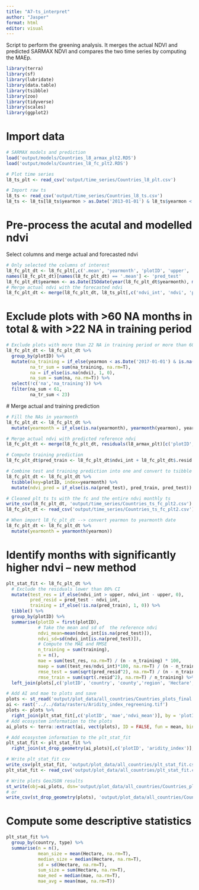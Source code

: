 ```yaml
---
title: "A7-ts_interpret"
author: "Jasper"
format: html
editor: visual
---
```


Script to perform the greening analysis. It merges the actual NDVI and predicted SARMAX NDVI and compares the two time series by computing the MAEp.

```r
library(terra)
library(sf)
library(lubridate)
library(data.table)
library(tsibble)
library(zoo)
library(tidyverse)
library(scales)
library(ggplot2)
```

# Import data

```r
# SARMAX models and prediction
load('output/models/Countries_l8_armax_plt2.RDS')
load('output/models/Countries_l8_fc_plt2.RDS')

# Plot time series
l8_ts_plt <- read_csv('output/time_series/Countries_l8_plt.csv')

# Import raw ts
l8_ts <- read_csv('output/time_series/Countries_l8_ts.csv')
l8_ts <- l8_ts[l8_ts$yearmon > as.Date('2013-01-01') & l8_ts$yearmon < as.Date('2022-11-01'),] # start L8
```


# Pre-process the acutal and modelled ndvi
Select columns and merge actual and forecasted ndvi

```r
# Only selected the columns of interest
l8_fc_plt_dt <- l8_fc_plt[,c('.mean', 'yearmonth', 'plotID', 'upper', 'lower')]
names(l8_fc_plt_dt)[names(l8_fc_plt_dt) == '.mean'] <- 'pred_test'
l8_fc_plt_dt$yearmon <- as.Date(ISOdate(year(l8_fc_plt_dt$yearmonth), month(l8_fc_plt_dt$yearmonth), 15))
# Merge actual ndvi with the forecasted ndvi
l8_fc_plt_dt <- merge(l8_fc_plt_dt, l8_ts_plt[,c('ndvi_int', 'ndvi', 'prcp', 'plotID', 'yearmon', 'country', 'county')], by=c('yearmon', 'plotID'), all.y=T)
```

# Exclude plots with >60 NA months in total & with >22 NA in training period
```r
# Exclude plots with more than 22 NA in training period or more than 60 NAs in total
l8_fc_plt_dt <- l8_fc_plt_dt %>% 
  group_by(plotID) %>% 
  mutate(na_training = if_else(yearmon < as.Date('2017-01-01') & is.na(ndvi), 1, 0),
         na_tr_sum = sum(na_training, na.rm=T),
         na = if_else(is.na(ndvi), 1, 0),
         na_sum = sum(na, na.rm=T)) %>% 
  select(!c('na','na_training')) %>% 
  filter(na_sum < 61,
         na_tr_sum < 23)
```

# Merge actual and training prediction
```r
# Fill the NAs in yearmonth
l8_fc_plt_dt <- l8_fc_plt_dt %>% 
  mutate(yearmonth = if_else(is.na(yearmonth), yearmonth(yearmon), yearmonth))

# Merge actual ndvi with predicted reference ndvi
l8_fc_plt_dt <- merge(l8_fc_plt_dt, residuals(l8_armax_plt)[c('plotID', 'yearmonth', '.resid')], by=c('yearmonth', 'plotID'), all.x=T)

# Compute training prediction
l8_fc_plt_dt$pred_train <- l8_fc_plt_dt$ndvi_int + l8_fc_plt_dt$.resid

# Combine test and training prediction into one and convert to tsibble
l8_fc_plt_dt <- l8_fc_plt_dt %>% 
  tsibble(key=plotID, index=yearmonth) %>% 
  mutate(ndvi_pred = if_else(is.na(pred_test), pred_train, pred_test))

# Cleaned plt ts ts with the fc and the entire ndvi monthly ts
write_csv(l8_fc_plt_dt, 'output/time_series/Countries_ts_fc_plt2.csv')
l8_fc_plt_dt <- read_csv('output/time_series/Countries_ts_fc_plt2.csv')

# When import l8_fc_plt_dt --> convert yearmon to yearmonth date
l8_fc_plt_dt <- l8_fc_plt_dt %>% 
  mutate(yearmonth = yearmonth(yearmon))
```


# Identify months with significantly higher ndvi -- new method
```r
plt_stat_fit <- l8_fc_plt_dt %>% 
  # Exclude the residuals lower than 80% CI
  mutate(test_res = if_else(ndvi_int > upper, ndvi_int - upper, 0),
         pred_resid = pred_test - ndvi_int,
         training = if_else(!is.na(pred_train), 1, 0)) %>% 
  tibble() %>% 
  group_by(plotID) %>% 
  summarise(plotID = first(plotID),
            # Take the mean and sd of  the reference ndvi
            ndvi_mean=mean(ndvi_int[is.na(pred_test)]),
            ndvi_sd=sd(ndvi_int[is.na(pred_test)]),
            # Compute the MAE and RMSE
            n_training = sum(training),
            n = n(),
            mae = sum(test_res, na.rm=T) / (n - n_training) * 100,
            maep = sum((test_res/ndvi_int)*100, na.rm=T) / (n - n_training),
            rmse_test = sum(sqrt(pred_resid^2), na.rm=T) / (n - n_training),
            rmse_train = sum(sqrt(.resid^2), na.rm=T) / n_training) %>% 
  left_join(plots[,c('plotID', 'country', 'county','region', 'Hectare', 'type')], by='plotID')

# Add AI and mae to plots and save
plots <- st_read('output/plot_data/all_countries/Countries_plots_final.GeoJSON')
ai <- rast('../../data/rasters/Aridity_index_regreening.tif')
plots <- plots %>% 
  right_join(plt_stat_fit[,c('plotID', 'mae','ndvi_mean')], by = 'plotID') # Merge
# Add ecosystem information to the plots
ai_plots <- terra::extract(ai, vect(plots), ID = FALSE, fun = mean, bind = TRUE) %>% st_as_sf() %>% rename(aridity_index = b1)  %>% mutate(aridity_index = aridity_index*0.0001)

# Add ecosystem information to the plt_stat_fit
plt_stat_fit <- plt_stat_fit %>% 
  right_join(st_drop_geometry(ai_plots)[,c('plotID', 'aridity_index')], by = 'plotID')

# Write plt_stat_fit csv
write_csv(plt_stat_fit, 'output/plot_data/all_countries/plt_stat_fit.csv')
plt_stat_fit <- read_csv('output/plot_data/all_countries/plt_stat_fit.csv')

# Write plots GeoJSON results
st_write(obj=ai_plots, dsn='output/plot_data/all_countries/Countries_plots_green.GeoJSON', driver='GeoJSON')
# or
write_csv(st_drop_geometry(plots), 'output/plot_data/all_countries/Countries_plots_green.csv')
```


# Compute some descriptive statistics
```r
plt_stat_fit %>% 
  group_by(country, type) %>% 
  summarise(n = n(),
            mean_size = mean(Hectare, na.rm=T),
            median_size = median(Hectare, na.rm=T),
            sd = sd(Hectare, na.rm=T),
            sum_size = sum(Hectare, na.rm=T),
            mae_med = median(mae, na.rm=T),
            mae_avg = mean(mae, na.rm=T))
```
